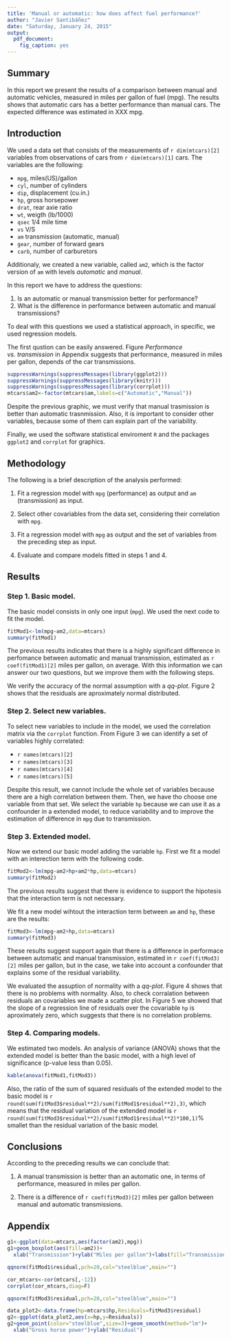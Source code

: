 ```yaml
---
title: 'Manual or automatic: how does affect fuel performance?'
author: "Javier Santibáñez"
date: "Saturday, January 24, 2015"
output: 
  pdf_document:
    fig_caption: yes
---
```


## Summary

In this report we present the results of a comparison between manual and automatic vehicles, measured in miles per gallon of fuel (mpg). The results shows that automatic cars has a better performance than manual cars. The expected difference was estimated in XXX mpg.

## Introduction

We used a data set that consists of the measurements of `r dim(mtcars)[2]` variables from  observations of cars from `r dim(mtcars)[1]` cars. The variables are the following:

- `mpg`, miles(US)/gallon
- `cyl`, number of cylinders
- `dip`, displacement (cu.in.)
- `hp`,  gross horsepower
- `drat`, rear axie ratio
- `wt`, weigth (lb/1000)
- `qsec` 1/4 mile time
- `vs` V/S
- `am` transmission (automatic, manual)
- `gear`, number of forward gears
- `carb`, number of carburetors

Additionaly, we created a new variable, called `am2`, which is the factor version of `am` with levels *automatic* and *manual*.

In this report we have to address the questions:

1. Is an automatic or manual transmission better for performance?
2. What is the difference in performance between automatic and manual transmissions?

To deal with this questions we used a statistical approach, in specific, we used regression models. 

The first qustion can be easily answered. Figure *Performance vs. transmission* in Appendix suggests that performance, measured in miles per gallon, depends of the car transmissions.

```r
suppressWarnings(suppressMessages(library(ggplot2)))
suppressWarnings(suppressMessages(library(knitr)))
suppressWarnings(suppressMessages(library(corrplot)))
mtcars$am2<-factor(mtcars$am,labels=c("Automatic","Manual"))
```

Despite the previous graphic, we must verify that manual trasmission is better than automatic trasnmission. Also, it is important to consider other variables, because some of them can explain part of the variability. 

Finally, we used the software statistical enviroment `R` and the packages `ggplot2` and `corrplot` for graphics.

## Methodology

The following is a brief description of the analysis performed:

1. Fit a regression model with `mpg` (performance) as output and `am` (transmission) as input.

2. Select other covariables from the data set, considering their correlation with `mpg`.

3. Fit a regression model with `mpg` as output and the set of variables from the preceding step as input.

4. Evaluate and compare models fitted in steps 1 and 4.

## Results

### Step 1. Basic model.
The basic model consists in only one input (`mpg`). We used the next code to fit the model.
```r
fitMod1<-lm(mpg~am2,data=mtcars)
summary(fitMod1)
```

The previous results indicates that there is a highly significant difference in perfomance between automatic and manual transmission, estimated as `r coef(fitMod1)[2]` miles per gallon, on average. With this information we can answer our two questions, but we improve them with the following steps. 

We verify the accuracy of the normal assumption with a *qq-plot*. Figure 2 shows that the residuals are aproximately normal distributed.


### Step 2. Select new variables.

To select new variables to include in the model, we used the correlation matrix via the `corrplot` function. From Figure 3 we can identify a set of variables
highly correlated:

- `r names(mtcars)[2]`
- `r names(mtcars)[3]`
- `r names(mtcars)[4]`
- `r names(mtcars)[5]`

Despite this result, we cannot include the whole set of variables because there are a high correlation between them. Then, we have tho choose one variable from that set. We select the variable `hp` because we can use it as a confounder in a extended model, to reduce variability and to improve the estimation of difference in `mpg` due to transmission. 

### Step 3. Extended model.

Now we extend our basic model adding the variable `hp`. First we fit a model with an interection term with the following code.
```r
fitMod2<-lm(mpg~am2+hp+am2*hp,data=mtcars)
summary(fitMod2)
```

The previous results suggest that there is evidence to support the hipotesis that the interaction term is not necessary.

We fit a new model wihtout the interaction term between `am` and `hp`, these are the results:
```r
fitMod3<-lm(mpg~am2+hp,data=mtcars)
summary(fitMod3)
```

These results suggest support again that there is a difference in performace between automatic and manual transmission, estimated in `r coef(fitMod3)[2]` miles per gallon, but in the case, we take into account a confounder that explains some of the residual variability.

We evaluated the assuption of normality with a *qq-plot*. Figure 4 shows that there is no problems with normality. Also, to check corralation between residuals an covariables we made a scatter plot. In Figure 5 we showed that the slope of a regression line of residuals over the covariable `hp` is aproximately zero, which suggests that there is no correlation problems.

### Step 4. Comparing models.

We estimated two models. An analysis of variance (ANOVA) shows that the extended model is better than the basic model, with a high level of significance (p-value less than 0.05). 

```r
kable(anova(fitMod1,fitMod3))
```

Also, the ratio of the sum of squared residuals of the extended model to the basic model is `r round(sum(fitMod3$residual**2)/sum(fitMod1$residual**2),3)`, which means that the residual variation of the extended model is `r round(sum(fitMod3$residual**2)/sum(fitMod1$residual**2)*100,1)`% smallet than the residual variation of the basic model.

## Conclusions

According to the preceding results we can conclude that:

1. A manual transmission is better than an automatic one, in terms of performance, measured in miles per gallon.

2. There is a difference of `r coef(fitMod3)[2]` miles per gallon between manual and automatic transmissions.



## Appendix

```r
g1<-ggplot(data=mtcars,aes(factor(am2),mpg))
g1+geom_boxplot(aes(fill=am2))+
  xlab("Transmission")+ylab("Miles per gallon")+labs(fill="Transmission")
```

```r
qqnorm(fitMod1$residual,pch=20,col="steelblue",main="")
```

```r
cor_mtcars<-cor(mtcars[,-12])
corrplot(cor_mtcars,diag=F)
```

```r
qqnorm(fitMod3$residual,pch=20,col="steelblue",main="")
```

```r
data_plot2<-data.frame(hp=mtcars$hp,Residuals=fitMod3$residual)
g2<-ggplot(data_plot2,aes(x=hp,y=Residuals))
g2+geom_point(color="steelblue",size=3)+geom_smooth(method="lm")+
  xlab("Gross horse power")+ylab("Residual")
```




